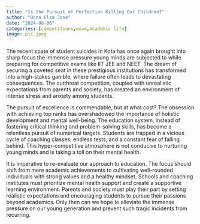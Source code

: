 ```yaml
---
title: "Is the Pursuit of Perfection Killing Our Children?"
author: "Dona Elsa Jose"
date: "2024-08-06"
categories: [competitions,exam,academic life]
image: pic.jpeg
---
```


The recent spate of student suicides in Kota has once again brought into sharp focus the immense pressure young minds are subjected to while preparing for competitive exams like IIT JEE and NEET. The dream of securing a coveted seat in these prestigious institutions has transformed into a high-stakes gamble, where failure often leads to devastating consequences. The cutthroat competition, coupled with unrealistic expectations from parents and society, has created an environment of intense stress and anxiety among students.

The pursuit of excellence is commendable, but at what cost? The obsession with achieving top ranks has overshadowed the importance of holistic development and mental well-being. The education system, instead of fostering critical thinking and problem-solving skills, has become a relentless pursuit of numerical targets. Students are trapped in a vicious cycle of coaching classes, endless tests, and a constant fear of falling behind. This hyper-competitive atmosphere is not conducive to nurturing young minds and is taking a toll on their mental health.

It is imperative to re-evaluate our approach to education. The focus should shift from mere academic achievements to cultivating well-rounded individuals with strong values and a healthy mindset. Schools and coaching institutes must prioritize mental health support and create a supportive learning environment. Parents and society must play their part by setting realistic expectations and encouraging students to pursue their passions beyond academics. Only then can we hope to alleviate the immense pressure on our young generation and prevent such tragic incidents from recurring.